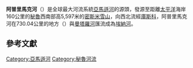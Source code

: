 {{Infobox_River 
  | river_name = 阿普里馬克河
  | image_name = Rio apurimac.jpg
  | caption = 
  | origin = [[密斯米雪山|密斯米雪山]]
  | mouth = [[埃納河|埃納河]] {{coord|12|15|46|S|73|58|44|W}}
  | basin_countries = [[秘魯|秘魯]]
  | length = {{convert|690|km|mi}}<ref>"Longuitud aproximada de los ríos mas importantes" Estadísticas Ambientales, 2008 [http://www1.inei.gob.pe/Sisd/index.asp Información Socio Demográfica], INES</ref>
  | elevation = 
  | mouth_elevation = 
  | discharge = 
  | watershed = 
}}

'''阿普里馬克河'''（{{lang-es|'''Río Apurímac'''}}）是全球最大河流系統[[亞馬遜河|亞馬遜河]]的源頭，發源至距離[[太平洋|太平洋]]海岸160公里的[[秘魯|秘魯]]西南部高5,597米的[[密斯米雪山|密斯米雪山]]，向西北流經[[庫斯科|庫斯科]]，阿普里馬克河在730.04公里的地方（{{coord|12|15|46|S|73|58|44|W}}）與[[曼塔羅河|曼塔羅河]]匯流成為[[埃納河(南美洲)|埃納河]]。

==參考文獻==
{{reflist}}

{{coord|15|31|31|S|71|41|27|W|display=title}}
{{DEFAULTSORT:Apurímac}}
[[Category:亞馬遜河|Category:亞馬遜河]]
[[Category:秘魯河流|Category:秘魯河流]]